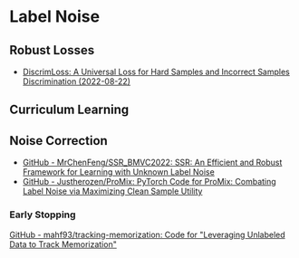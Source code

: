 # Label Noise

## Robust Losses


- [DiscrimLoss: A Universal Loss for Hard Samples and Incorrect Samples Discrimination (2022-08-22)](https://arxiv.org/abs/2208.09884)

## Curriculum Learning


## Noise Correction

- [GitHub - MrChenFeng/SSR_BMVC2022: SSR: An Efficient and Robust Framework for Learning with Unknown Label Noise](https://github.com/MrChenFeng/SSR_BMVC2022)
- [GitHub - Justherozen/ProMix: PyTorch Code for ProMix: Combating Label Noise via Maximizing Clean Sample Utility](https://github.com/Justherozen/ProMix)

### Early Stopping

[GitHub - mahf93/tracking-memorization: Code for "Leveraging Unlabeled Data to Track Memorization"](https://github.com/mahf93/tracking-memorization)




